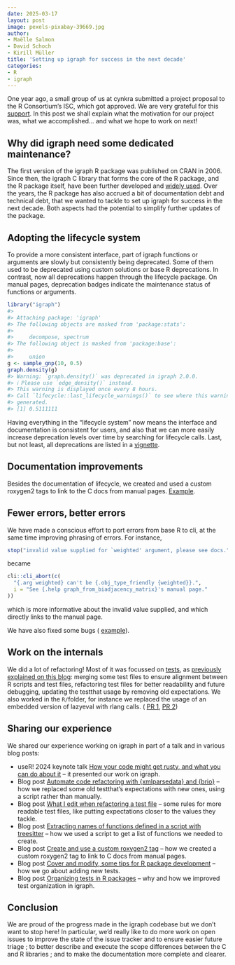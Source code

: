 ```yaml
---
date: 2025-03-17
layout: post
image: pexels-pixabay-39669.jpg
author: 
- Maëlle Salmon
- David Schoch
- Kirill Müller
title: 'Setting up igraph for success in the next decade'
categories:
- R
- igraph
---
```


One year ago, a small group of us at cynkra submitted a project proposal to the R Consortium's ISC, which got approved.
We are very grateful for this [support](https://r-consortium.org/all-projects/2024-group-1.html#setting-up-igraph-for-success-in-the-next-decade).
In this post we shall explain what the motivation for our project was, what we accomplished… and what we hope to work on next!

## Why did igraph need some dedicated maintenance?

The first version of the igraph R package was published on CRAN in 2006.
Since then, the igraph C library that forms the core of the R package, and the R package itself, have been further developed and [widely used](https://schochastics.github.io/R4SNA/intro.html#the-base-packages).
Over the years, the R package has also accrued a bit of documentation debt and technical debt, that we wanted to tackle to set up igraph for success in the next decade.
Both aspects had the potential to simplify further updates of the package.

## Adopting the lifecycle system

To provide a more consistent interface, part of igraph functions or arguments are slowly but consistently being deprecated.
Some of them used to be deprecated using custom solutions or base R deprecations.
In contrast, now all deprecations happen through the lifecycle package.
On manual pages, deprecation badges indicate the maintenance status of functions or arguments.

```r
library("igraph")
#> 
#> Attaching package: 'igraph'
#> The following objects are masked from 'package:stats':
#> 
#>     decompose, spectrum
#> The following object is masked from 'package:base':
#> 
#>     union
g <- sample_gnp(10, 0.5)
graph.density(g)
#> Warning: `graph.density()` was deprecated in igraph 2.0.0.
#> ℹ Please use `edge_density()` instead.
#> This warning is displayed once every 8 hours.
#> Call `lifecycle::last_lifecycle_warnings()` to see where this warning was
#> generated.
#> [1] 0.5111111
```

Having everything in the "lifecycle system" now means the interface and documentation is consistent for users, and also that we can more easily increase deprecation levels over time by searching for lifecycle calls.
Last, but not least, all deprecations are listed in a [vignette](https://r.igraph.org/articles/current-deprecations.html).

## Documentation improvements

Besides the documentation of lifecycle, we created and used a custom roxygen2 tags to link to the C docs from manual pages.
[Example](https://r.igraph.org/reference/sample_sbm.html#related-documentation-in-the-c-library).

## Fewer errors, better errors

We have made a conscious effort to port errors from base R to cli, at the same time improving phrasing of errors.
For instance,

```r
stop("invalid value supplied for `weighted' argument, please see docs.")
```

became

```r
cli::cli_abort(c(
  "{.arg weighted} can't be {.obj_type_friendly {weighted}}.",
  i = "See {.help graph_from_biadjacency_matrix}'s manual page."
))
```

which is more informative about the invalid value supplied, and which directly links to the manual page.

We have also fixed some bugs ( [example](https://github.com/igraph/rigraph/pull/1716)).

## Work on the internals

We did a lot of refactoring!
Most of it was focussed on [tests](https://github.com/igraph/rigraph/pulls?q=sort%3Aupdated-desc+is%3Apr+in%3Atitle+%22test%3A%22+is%3Amerged), as [previously explained on this blog](/posts/2025-03-04-refactoring-test-files/): merging some test files to ensure alignment between R scripts and test files, refactoring test files for better readability and future debugging, updating the testthat usage by removing old expectations.
We also worked in the `R/`folder, for instance we replaced the usage of an embedded version of lazyeval with rlang calls.
( [PR 1](https://github.com/igraph/rigraph/pull/1441), [PR 2](https://github.com/igraph/rigraph/pull/1445))

## Sharing our experience

We shared our experience working on igraph in part of a talk and in various blog posts:

- useR! 2024 keynote talk [How your code might get rusty, and what you can do about it](https://masalmon.eu/talks/2024-07-10-user-2024-rusty-code/) -- it presented our work on igraph.
- Blog post [Automate code refactoring with {xmlparsedata} and {brio}](https://masalmon.eu/2024/05/15/refactoring-xml/) -- how we replaced some old testthat's expectations with new ones, using a script rather than manually.
- Blog post [What I edit when refactoring a test file](https://masalmon.eu/2024/05/23/refactoring-tests/) -- some rules for more readable test files, like putting expectations closer to the values they tackle.
- Blog post [Extracting names of functions defined in a script with treesitter](https://masalmon.eu/2024/07/18/extract-function-names-treesitter/) -- how we used a script to get a list of functions we needed to create.
- Blog post [Create and use a custom roxygen2 tag](https://masalmon.eu/2024/09/03/roxygen2-custom-tag/) -- how we created a custom roxygen2 tag to link to C docs from manual pages.
- Blog post [Cover and modify, some tips for R package development](https://masalmon.eu/2024/09/24/cover-modify-r-packages/) -- how we go about adding new tests.
- Blog post [Organizing tests in R packages](https://blog.cynkra.com/posts/2025-03-04-refactoring-test-files/) -- why and how we improved test organization in igraph.

## Conclusion

We are proud of the progress made in the igraph codebase but we don't want to stop here!
In particular, we'd really like to do more work on open issues to improve the state of the issue tracker and to ensure easier future triage ; to better describe and execute the scope differences between the C and R libraries ; and to make the documentation more complete and clearer.


